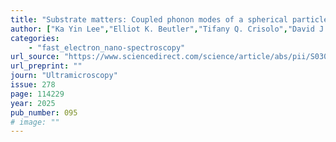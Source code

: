 ```yaml
---
title: "Substrate matters: Coupled phonon modes of a spherical particle on a substrate probed with EELS"
author: ["Ka Yin Lee","Elliot K. Beutler","Tifany Q. Crisolo","David J. Masiello","Maureen J. Lagos"]
categories: 
    - "fast_electron_nano-spectroscopy"
url_source: "https://www.sciencedirect.com/science/article/abs/pii/S0304399125001275"
url_preprint: ""
journ: "Ultramicroscopy"
issue: 278
page: 114229
year: 2025
pub_number: 095
# image: ""
---
```

